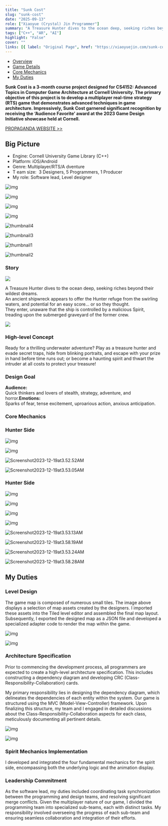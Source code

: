```yaml
---
title: "Sunk Cost"
slug: "sunk-cost"
date: "2025-09-13"
role: ["Xiaoyue (Crystal) Jin Programmer"]
summary: "A Treasure Hunter dives to the ocean deep, seeking riches beyond their wildest dreams.An ancient shipwreck appears to offer the Hunter refuge from the swirling waters, and potential for an easy score… or so they thought.They enter, unaware that the ship is controlled by a malicio"
tags: ["C++", "AR", "AI"]
highlight: "False"
cover: ""
links: [{ label: "Original Page", href: "https://xiaoyuejin.com/sunk-cost/" }]
---
```


- [Overview](#overview)
- [Game Details](#game-details)
- [Core Mechanics](#core-mechanics)
- [My Duties](#my-duties)

**Sunk Cost is a 3-month course project designed for CS4152: Advanced Topics in Computer Game Architecture at Cornell University. The primary objective of this project is to develop a multiplayer real-time strategy (RTS) game that demonstrates advanced techniques in game architecture. Impressively, Sunk Cost garnered significant recognition by receiving the ‘Audience Favorite’ award at the 2023 Game Design Initiative showcase held at Cornell.**

[PROPAGANDA WEBSITE >>](https://gdiac.cs.cornell.edu/gdiac/showcase/gallery/sunkcost/)

## Big Picture

- Engine: Cornell University Game Library (C++)
- Platform: iOS/Android
- Genre: Multiplayer/RTS/A dventure
- T eam size:  3 Designers, 5 Programmers, 1 Producer
- My role: Software lead, Level designer

![img](/projects/sunk-cost/thumbnail4-1.png)

![img](/projects/sunk-cost/thumbnail3.png)

![img](/projects/sunk-cost/thumbnail1.png)

![img](/projects/sunk-cost/thumbnail2.png)

![thumbnail4](/projects/sunk-cost/thumbnail4.png)

![thumbnail3](/projects/sunk-cost/thumbnail3-1.png)

![thumbnail1](/projects/sunk-cost/thumbnail1-1.png)

![thumbnail2](/projects/sunk-cost/thumbnail2-1.png)

### Story

![](/projects/sunk-cost/Spirit-1.png)

A Treasure Hunter dives to the ocean deep, seeking riches beyond their wildest dreams.  
An ancient shipwreck appears to offer the Hunter refuge from the swirling waters, and potential for an easy score… or so they thought.  
They enter, unaware that the ship is controlled by a malicious Spirit, treading upon the submerged graveyard of the former crew.

![](/projects/sunk-cost/newdiverconceptart-3.png)

### High-level Concept

Ready for a thrilling underwater adventure? Play as a treasure hunter and evade secret traps, hide from blinking portraits, and escape with your prize in hand before time runs out; or become a haunting spirit and thwart the intruder at all costs to protect your treasure!

### Design Goal

**Audience:**  
Quick thinkers and lovers of stealth, strategy, adventure, and horror.**Emotions:**  
Sparks of fear, tense excitement, uproarious action, anxious anticipation.

### Core Mechanics

### Hunter Side

![img](/projects/sunk-cost/Screenshot2023-12-19at3.52.52AM.png)

![img](/projects/sunk-cost/Screenshot2023-12-19at3.53.05AM-1.png)

![Screenshot2023-12-19at3.52.52AM](/projects/sunk-cost/Screenshot2023-12-19at3.52.52AM-1.png)

![Screenshot2023-12-19at3.53.05AM](/projects/sunk-cost/Screenshot2023-12-19at3.53.05AM.png)

### Hunter Side

![img](/projects/sunk-cost/Screenshot2023-12-19at3.53.13AM.png)

![img](/projects/sunk-cost/Screenshot2023-12-19at3.58.19AM-1.png)

![img](/projects/sunk-cost/Screenshot2023-12-19at3.53.24AM.png)

![img](/projects/sunk-cost/Screenshot2023-12-19at3.58.28AM-1.png)

![Screenshot2023-12-19at3.53.13AM](/projects/sunk-cost/Screenshot2023-12-19at3.53.13AM-1.png)

![Screenshot2023-12-19at3.58.19AM](/projects/sunk-cost/Screenshot2023-12-19at3.58.19AM.png)

![Screenshot2023-12-19at3.53.24AM](/projects/sunk-cost/Screenshot2023-12-19at3.53.24AM-1.png)

![Screenshot2023-12-19at3.58.28AM](/projects/sunk-cost/Screenshot2023-12-19at3.58.28AM.png)

## My Duties

### Level Design

The game map is composed of numerous small tiles. The image above displays a selection of map assets created by the designers. I imported these assets into the Tiled level editor and assembled the final map layout. Subsequently, I exported the designed map as a JSON file and developed a specialized adapter code to render the map within the game.

![img](/projects/sunk-cost/WechatIMG3830-4.jpg)

![img](/projects/sunk-cost/WechatIMG3814-5.jpg)

### Architecture Specification

Prior to commencing the development process, all programmers are expected to create a high-level architecture specification. This includes constructing a dependency diagram and developing CRC (Class-Responsibility-Collaboration) cards. 

My primary responsibility lies in designing the dependency diagram, which delineates the dependencies of each entity within the system. Our game is structured using the MVC (Model-View-Controller) framework. Upon finalizing this structure, my team and I engaged in detailed discussions about the Class-Responsibility-Collaboration aspects for each class, meticulously documenting all pertinent details.

![img](/projects/sunk-cost/ArchitectureSpecification-4.png)

![img](/projects/sunk-cost/Screenshot2023-12-19at2.10.01AM-2.png)

### Spirit Mechanics Implementation

I developed and integrated the four fundamental mechanics for the spirit side, encompassing both the underlying logic and the animation display.

### Leadership Commitment

As the software lead, my duties included coordinating task synchronization between the programming and design teams, and resolving significant merge conflicts. Given the multiplayer nature of our game, I divided the programming team into specialized sub-teams, each with distinct tasks. My responsibility involved overseeing the progress of each sub-team and ensuring seamless collaboration and integration of their efforts.
